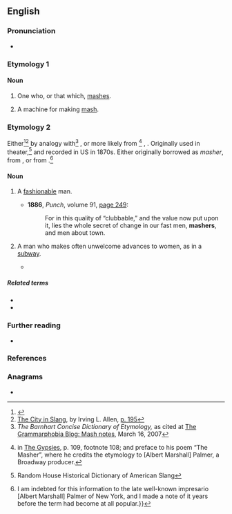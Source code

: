 ==English==

===Pronunciation===
* {{rhymes|en|æʃə(r)}}

===Etymology 1===
{{suffix|en|mash|er}}

====Noun====
{{en-noun}}

# One who, or that which, [[mash]]es.
# {{lb|en|brewing}} A machine for making [[mash]].

===Etymology 2===
Either<ref>{{R:World Wide Words|url=qa/qa-mas1}}</ref><ref>[http://books.google.com/books?id=j41z0yeKbeIC&pg=PA195&dq=masher The City in Slang], by Irving L. Allen, [http://books.google.com/books?id=j41z0yeKbeIC&pg=PA195&dq=masher p. 195]</ref> by analogy with<ref>''The Barnhart Concise Dictionary of Etymology,'' as cited at [https://www.grammarphobia.com/blog/2007/03/mash-notes.html The Grammarphobia Blog: Mash notes], March 16, 2007</ref> {{m|en||masher|one who presses, softens}}, or more likely from {{etyl|rom|en}}<ref>{{w|Charles Godfrey Leland}} in [http://www.gutenberg.org/etext/22939 The Gypsies], p. 109, footnote 108; and preface to his poem “The Masher”, where he credits the etymology to [Albert Marshall] Palmer, a Broadway producer.</ref> {{m|rom|masha||a fascinator, an enticer}}, {{m|rom|mashdva||fascination, enticement}}. Originally used in theater,<ref>Random House Historical Dictionary of American Slang</ref> and recorded in US in 1870s.
Either originally borrowed as ''masher'', from {{m|rom|masha}}, or from {{suffix|en|mash|er}}.<ref>{{cite-book|year=1895|page=243|pageurl=https://archive.org/details/songsofthesea00lelarich/page/243|author=Charles Godfrey Leland|authorlink=Charles Godfrey Leland|title=Songs of the Sea and Lays of the Land|passage=It was introduced by the well-known gypsy family of actors, C., among whom Romany was habitually spoken. The word “masher” or “mash” means in that tongue to allure, delude, or entice. It was doubtless much aided in its popularity by its quasi-identity with the English word. But there can be no doubt as to the gypsy origin of “mash” as used on the stage. {{...}} I am indebted for this information to the late well-known impresario [Albert Marshall] Palmer of New York, and I made a note of it years before the term had become at all popular.}}</ref>

====Noun====
{{en-noun}}

# {{lb|en|informal}} A [[fashionable]] man.
#: {{syn|en|dandy|fop|dude}}
#* '''1886''', ''Punch'', volume 91, [https://archive.org/details/in.ernet.dli.2015.207157/page/n257 page 249]:
#*:  For in this quality of “clubbable,” and the value now put upon it, lies the whole secret of change in our fast men, '''mashers''', and men about town.
# {{lb|en|North American}} A man who makes often unwelcome advances to women, as in a [[subway]].
#* {{quote-book|en|year=c. 1900|author=O. Henry|authorlink=O. Henry|title=The Ferry of Unfulfilment|url={{fullurl:s:en:The Ferry of Unfulfilment}}
|passage="Oh, gee!" remarked the Girl from Sieber-Mason's, glancing up with the most capable coolness. "Ain't there any way to ever get rid of you '''mashers'''? I've tried everything from eating onions to using hatpins. Be on your way, Freddie."}}

=====Related terms=====
* {{l|en|mash}}
* {{l|en|mash note}}

===Further reading===
* {{R:Lexico}}

===References===
<references/>

===Anagrams===
* {{anagrams|en|a=aehmrs|Hamres|Mahers|Maresh|Mehras|Ramesh|harems|shamer|shmear}}